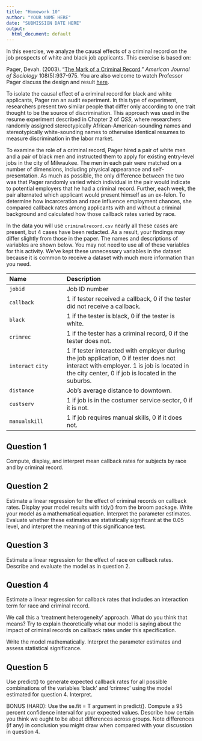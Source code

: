 ```yaml
---
title: "Homework 10"
author: "YOUR NAME HERE"
date: "SUBMISSION DATE HERE"
output:
  html_document: default
---
```


In this exercise, we analyze the causal effects of a criminal record on the job prospects of white and black job applicants. This exercise is based on: 

Pager, Devah. (2003). "[The Mark of a Criminal Record](https://doi.org/10.1086/374403)." *American Journal of Sociology* 108(5):937-975. You are also welcome to watch Professor Pager discuss the design and result [here](https://youtu.be/nUZqvsF_Wt0).

To isolate the causal effect of a criminal record for black and white applicants, Pager ran an audit experiment. In this type of experiment, researchers present two similar people that differ only according to one trait thought to be the source of discrimination. This approach was used in the resume experiment described in Chapter 2 of *QSS*, where researchers randomly assigned stereotypically African-American-sounding names and stereotypically white-sounding names to otherwise identical resumes to measure discrimination in the labor market.

To examine the role of a criminal record, Pager hired a pair of white men and a pair of black men and instructed them to apply for existing entry-level jobs in the city of Milwaukee. The men in each pair were matched on a number of dimensions, including physical appearance and self-presentation. As much as possible, the only difference between the two was that Pager randomly varied which individual in the pair would indicate to potential employers that he had a criminal record. Further, each week, the pair alternated which applicant would present himself as an ex-felon. To determine how incarceration and race influence employment chances, she compared callback rates among applicants with and without a criminal background and calculated how those callback rates varied by race.

In the data you will use `criminalrecord.csv` nearly all these cases are present, but 4 cases have been redacted. As a result, your findings may differ slightly from those in the paper. The names and descriptions of variables are shown below. You may not need to use all of these variables for this activity. We’ve kept these unnecessary variables in the dataset because it is common to receive a dataset with much more information than you need.


------------------------------------------------------------------------------------------
Name                        Description
--------------------------- --------------------------------------------------------------
`jobid`                     Job ID number  

`callback`                  1 if tester received a callback, 0 if the tester did not receive a callback. 

`black`                     1 if the tester is black, 0 if the tester is white.

`crimrec`                   1 if the tester has a criminal record, 0 if the tester does not.

`interact`                  1 if tester interacted with employer during the job application, 0 if tester does not interact with employer.
`city`                      1 is job is located in the city center, 0 if job is located in the suburbs.

`distance`                  Job’s average distance to downtown.

`custserv`                  1 if job is in the costumer service sector, 0 if it is not.

`manualskill`               1 if job requires manual skills, 0 if it does not.

------------------------------------------------------------------------------------------

## Question 1  

Compute, display, and interpret mean callback rates for subjects by race and by criminal record. 

## Question 2  

Estimate a linear regression for the effect of criminal records on callback rates. Display your model results with tidy() from the broom package. Write your model as a mathematical equation. Interpret the parameter estimates. Evaluate whether these estimates are statistically significant at the 0.05 level, and interpret the meaning of this significance test.

## Question 3

Estimate a linear regression for the effect of race on callback rates. Describe and evaluate the model as in question 2.

## Question 4

Estimate a linear regression for callback rates that includes an interaction term for race and criminal record. 

We call this a 'treatment heterogeneity' approach. What do you think that means? Try to explain theoretically what our model is saying about the impact of criminal records on callback rates under this specification.

Write the model mathematically. Interpret the parameter estimates and assess statistical significance. 

## Question 5

Use predict() to generate expected callback rates for all possible combinations of the variables 'black' and 'crimrec' using the model estimated for question 4. Interpret. 

BONUS (HARD): Use the se.fit = T argument in predict(). Compute a 95 percent confidence interval for your expected values. Describe how certain you think we ought to be about differences across groups. Note differences (if any)  in conclusion you might draw when compared with your discussion in question 4. 
